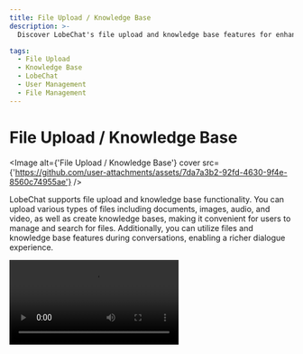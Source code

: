 ```yaml
---
title: File Upload / Knowledge Base
description: >-
  Discover LobeChat's file upload and knowledge base features for enhanced user experience.

tags:
  - File Upload
  - Knowledge Base
  - LobeChat
  - User Management
  - File Management
---
```


# File Upload / Knowledge Base

<Image alt={'File Upload / Knowledge Base'} cover src={'https://github.com/user-attachments/assets/7da7a3b2-92fd-4630-9f4e-8560c74955ae'} />

LobeChat supports file upload and knowledge base functionality. You can upload various types of files including documents, images, audio, and video, as well as create knowledge bases, making it convenient for users to manage and search for files. Additionally, you can utilize files and knowledge base features during conversations, enabling a richer dialogue experience.

<Video src="https://github.com/user-attachments/assets/faa8cf67-e743-4590-8bf6-ebf6ccc34175" />

<Callout type={'tip'}>
  Learn more on [📘 LobeChat Knowledge Base Launch — From Now On, Every Step
  Counts](https://lobehub.com/blog/knowledge-base)
</Callout>
